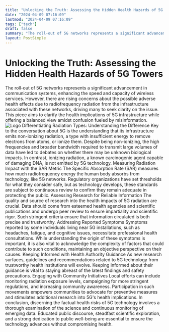 ```yaml
---
title: "Unlocking the Truth: Assessing the Hidden Health Hazards of 5G Towers"
date: "2024-04-09 07:16:09"
lastmod: "2024-04-09 07:16:09"
tags: ["tech"]
draft: false
summary: "The roll-out of 5G networks represents a significant advancement in communication systems, enhancing the speed and capacity of wireless services. However, there are rising concerns about the possible adverse health effects due to radiofrequency radiation from the infrastructure associated with these networks, driving many to seek clarity on the issue. This piece aims to clarify the health implications of 5G infrastructure while offering a balanced view amidst confusion fueled by misinformation."
layout: PostSimple
---
```

# Unlocking the Truth: Assessing the Hidden Health Hazards of 5G Towers
The roll-out of 5G networks represents a significant advancement in communication systems, enhancing the speed and capacity of wireless services. However, there are rising concerns about the possible adverse health effects due to radiofrequency radiation from the infrastructure associated with these networks, driving many to seek clarity on the issue. This piece aims to clarify the health implications of 5G infrastructure while offering a balanced view amidst confusion fueled by misinformation.
<img alt="Logo" class="lazyImg" data-src="https://cdn.seniorsselection.com/src_image/991c7e13a7ce00588061339a26ae2311.webp" src="/statics/image/loading.webp"/>
Differentiating Radiation Types: Understanding the Difference
Key to the conversation about 5G is the understanding that its infrastructure emits non-ionizing radiation, a type with insufficient energy to remove electrons from atoms, or ionize them. Despite being non-ionizing, the high frequencies and broader bandwidth required to transmit large volumes of data have led to debates on whether there may be unknown biological impacts. In contrast, ionizing radiation, a known carcinogenic agent capable of damaging DNA, is not emitted by 5G technology.
Measuring Radiation Impact with the SAR Metric
The Specific Absorption Rate (SAR) measures how much radiofrequency energy the human body absorbs from technology, like 5G networks. Regulatory organizations have set thresholds for what they consider safe, but as technology develops, these standards are subject to continuous review to confirm they remain adequate in protecting the public.
Assessing Research for Reliable Information
The quality and source of research into the health impacts of 5G radiation are crucial. Data should come from esteemed health agencies and scientific publications and undergo peer review to ensure impartiality and scientific rigor. Such stringent criteria ensure that information circulated is both precise and trustworthy.
Addressing Reported Symptoms
Symptoms reported by some individuals living near 5G installations, such as headaches, fatigue, and cognitive issues, necessitate professional health consultations. While understanding the origin of these symptoms is important, it is also vital to acknowledge the complexity of factors that could contribute to such conditions, maintaining an objective perspective on their causes.
Keeping Informed with Health Authority Guidance
As new research surfaces, guidelines and recommendations related to 5G technology from trustworthy health institutions will evolve. Keeping informed about their guidance is vital to staying abreast of the latest findings and safety precautions.
Engaging with Community Initiatives
Local efforts can include monitoring radiation exposure levels, campaigning for more stringent regulations, and increasing community awareness. Participation in such movements empowers communities to advocate for preventive measures and stimulates additional research into 5G's health implications.
In conclusion, discerning the factual health risks of 5G technology involves a thorough examination of the science and continuous monitoring of emerging data. Educated public discourse, steadfast scientific exploration, and a strong dedication to public well-being are essential to ensure the technology advances without compromising health.
        